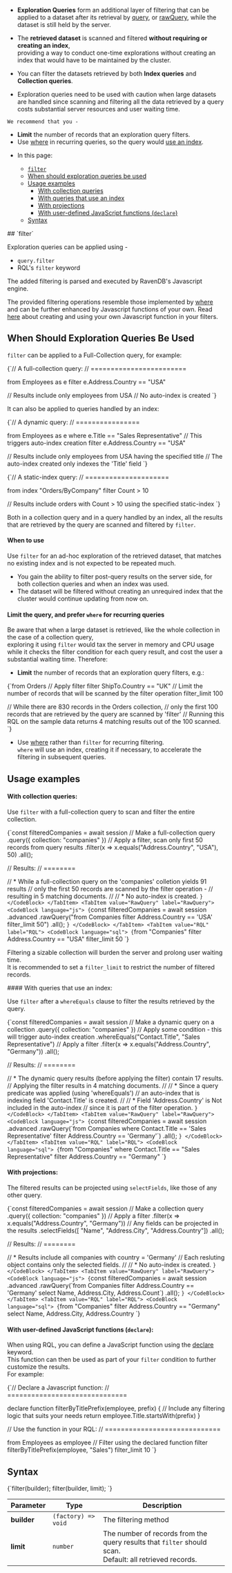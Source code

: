 
<Admonition type="note" title="">

* **Exploration Queries** form an additional layer of filtering that can be applied 
  to a dataset after its retrieval by [query](../../client-api/session/querying/how-to-query.mdx#sessionquery), 
  or [rawQuery](../../client-api/session/querying/how-to-query.mdx#sessionadvancedrawquery), 
  while the dataset is still held by the server.  

* The **retrieved dataset** is scanned and filtered **without requiring or creating an index**,  
  providing a way to conduct one-time explorations without creating an index that would have to be maintained by the cluster.  

* You can filter the datasets retrieved by both **Index queries** and **Collection queries**.  

* Exploration queries need to be used with caution when large datasets are handled
  since scanning and filtering all the data retrieved by a query costs substantial server resources and user waiting time.

<Admonition type="warning" title="">

    We recommend that you -  

  * **Limit** the number of records that an exploration query filters.  
  * Use [where](../../indexes/querying/filtering.mdx) in recurring queries, 
    so the query would [use an index](../../indexes/querying/exploration-queries.mdx#limit-the-query-and-prefer--for-recurring-queries).  

</Admonition>

* In this page:  

   * [`filter`](../../indexes/querying/exploration-queries.mdx#filter)
   * [When should exploration queries be used](../../indexes/querying/exploration-queries.mdx#when-should-exploration-queries-be-used)
   * [Usage examples](../../indexes/querying/exploration-queries.mdx#usage-examples)
      * [With collection queries](../../indexes/querying/exploration-queries.mdx#with-collection-queries)
      * [With queries that use an index](../../indexes/querying/exploration-queries.mdx#with-queries-that-use-an-index)
      * [With projections](../../indexes/querying/exploration-queries.mdx#with-projections)
      * [With user-defined JavaScript functions (`declare`)](../../indexes/querying/exploration-queries.mdx#with-user-defined-javascript-functions-)
   * [Syntax](../../indexes/querying/exploration-queries.mdx#syntax)

</Admonition>
## `filter`

Exploration queries can be applied using -  

* `query.filter` 
* RQL's `filter` keyword  

The added filtering is parsed and executed by RavenDB's Javascript engine.  

The provided filtering operations resemble those implemented by [where](../../indexes/querying/filtering.mdx) 
and can be further enhanced by Javascript functions of your own. 
Read [here](../../indexes/querying/exploration-queries.mdx#with-user-defined-javascript-functions-) about creating and using your own Javascript function in your filters.  



## When Should Exploration Queries Be Used

`filter` can be applied to a Full-Collection query, for example:

<TabItem value="sql" label="sql">
<CodeBlock language="sql">
{`// A full-collection query:
// ========================

from Employees as e
filter e.Address.Country == "USA"

// Results include only employees from USA
// No auto-index is created
`}
</CodeBlock>
</TabItem>

It can also be applied to queries handled by an index:  

<TabItem value="sql" label="sql">
<CodeBlock language="sql">
{`// A dynamic query:
// ================

from Employees as e 
where e.Title == "Sales Representative" // This triggers auto-index creation
filter e.Address.Country == "USA"

// Results include only employees from USA having the specified title
// The auto-index created only indexes the 'Title' field
`}
</CodeBlock>
</TabItem>

<TabItem value="sql" label="sql">
<CodeBlock language="sql">
{`// A static-index query:
// =====================

from index "Orders/ByCompany" 
filter Count > 10

// Results include orders with Count > 10 using the specified static-index 
`}
</CodeBlock>
</TabItem>

Both in a collection query and in a query handled by an index, all the results that are retrieved by the query are scanned and filtered by `filter`.  

<Admonition type="info" title="">

#### When to use

Use `filter` for an ad-hoc exploration of the retrieved dataset, that matches no existing index and is not expected to be repeated much.  

* You gain the ability to filter post-query results on the server side, for both collection queries and when an index was used.  
* The dataset will be filtered without creating an unrequired index that the cluster would continue updating from now on.
 
</Admonition>
 
<Admonition type="warning" title="">

#### Limit the query, and prefer `where` for recurring queries

Be aware that when a large dataset is retrieved, like the whole collection in the case of a collection query,  
exploring it using `filter` would tax the server in memory and CPU usage while it checks the filter condition for each query result, 
and cost the user a substantial waiting time. Therefore:  

* **Limit** the number of records that an exploration query filters, e.g.:  
<TabItem value="sql" label="sql">
<CodeBlock language="sql">
{`from Orders
// Apply filter
filter ShipTo.Country == "UK"
// Limit the number of records that will be scanned by the filter operation
filter_limit 100 

// While there are 830 records in the Orders collection, 
// only the first 100 records that are retrieved by the query are scanned by 'filter'
// Running this RQL on the sample data returns 4 matching results out of the 100 scanned.
`}
</CodeBlock>
</TabItem>

* Use [where](../../indexes/querying/filtering.mdx) rather than `filter` for recurring filtering.  
  `where` will use an index, creating it if necessary, to accelerate the filtering in subsequent queries.
 
</Admonition>



## Usage examples

#### With collection queries:

Use `filter` with a full-collection query to scan and filter the entire collection.

<Tabs groupId='languageSyntax'>
<TabItem value="Query" label="Query">
<CodeBlock language="js">
{`const filteredCompanies = await session
     // Make a full-collection query
    .query({ collection: "companies" })
     // Apply a filter, scan only first 50 records from query results
    .filter(x => x.equals("Address.Country", "USA"), 50)
    .all();

// Results: 
// ========

// * While a full-collection query on the 'companies' colletion yields 91 results
//   only the first 50 records are scanned by the filter operation -
//   resulting in 5 matching documents.
//
// * No auto-index is created.
`}
</CodeBlock>
</TabItem>
<TabItem value="RawQuery" label="RawQuery">
<CodeBlock language="js">
{`const filteredCompanies = await session
    .advanced
    .rawQuery("from Companies filter Address.Country == 'USA' filter_limit 50")
    .all();
`}
</CodeBlock>
</TabItem>
<TabItem value="RQL" label="RQL">
<CodeBlock language="sql">
{`from "Companies" 
filter Address.Country == "USA"
filter_limit 50
`}
</CodeBlock>
</TabItem>
</Tabs>

<Admonition type="warning" title="">

Filtering a sizable collection will burden the server and prolong user waiting time.  
It is recommended to set a `filter_limit` to restrict the number of filtered records.  

</Admonition>
#### With queries that use an index:

Use `filter` after a `whereEquals` clause to filter the results retrieved by the query.  

<Tabs groupId='languageSyntax'>
<TabItem value="Query" label="Query">
<CodeBlock language="js">
{`const filteredCompanies = await session
     // Make a dynamic query on a collection
    .query({ collection: "companies" })
     // Apply some condition - this will trigger auto-index creation
    .whereEquals("Contact.Title", "Sales Representative")
     // Apply a filter 
    .filter(x => x.equals("Address.Country", "Germany"))
    .all();

// Results: 
// ========

// * The dynamic query results (before applying the filter) contain 17 results.
//   Applying the filter results in 4 matching documents. 
//
// * Since a query predicate was applied (using 'whereEquals') 
//   an auto-index that is indexing field 'Contact.Title' is created.
//
// * Field 'Address.Country' is Not included in the auto-index
//   since it is part of the filter operation.
`}
</CodeBlock>
</TabItem>
<TabItem value="RawQuery" label="RawQuery">
<CodeBlock language="js">
{`const filteredCompanies = await session
    .advanced
    .rawQuery(\`from Companies 
               where Contact.Title == 'Sales Representative'
               filter Address.Country == 'Germany'\`)
    .all();
`}
</CodeBlock>
</TabItem>
<TabItem value="RQL" label="RQL">
<CodeBlock language="sql">
{`from "Companies"
where Contact.Title == "Sales Representative"
filter Address.Country == "Germany"
`}
</CodeBlock>
</TabItem>
</Tabs>
#### With projections:

The filtered results can be projected using `selectFields`, like those of any other query.  

<Tabs groupId='languageSyntax'>
<TabItem value="Query" label="Query">
<CodeBlock language="js">
{`const filteredCompanies = await session
     // Make a collection query
    .query({ collection: "companies" })
     // Apply a filter 
    .filter(x => x.equals("Address.Country", "Germany"))
     // Any fields can be projected in the results
    .selectFields([ "Name", "Address.City", "Address.Country"])
    .all();

 // Results: 
 // ========

 // * Results include all companies with country = 'Germany'
 //   Each resluting object contains only the selected fields.
 //
 // * No auto-index is created.
`}
</CodeBlock>
</TabItem>
<TabItem value="RawQuery" label="RawQuery">
<CodeBlock language="js">
{`const filteredCompanies = await session
    .advanced
    .rawQuery(\`from Companies 
               filter Address.Country == 'Germany'
               select Name, Address.City, Address.Count\`)
    .all();
`}
</CodeBlock>
</TabItem>
<TabItem value="RQL" label="RQL">
<CodeBlock language="sql">
{`from "Companies"
filter Address.Country == "Germany"
select Name, Address.City, Address.Country
`}
</CodeBlock>
</TabItem>
</Tabs>
#### With user-defined JavaScript functions (`declare`):

When using RQL, you can define a JavaScript function using the [declare](../../client-api/session/querying/what-is-rql.mdx#declare) keyword.  
This function can then be used as part of your `filter` condition to further customize the results.  
For example:  

<TabItem value="sql" label="sql">
<CodeBlock language="sql">
{`// Declare a Javascript function:
// ==============================

declare function filterByTitlePrefix(employee, prefix) 
\{ 
    // Include any filtering logic that suits your needs
    return employee.Title.startsWith(prefix)
\} 

// Use the function in your RQL:
// =============================

from Employees as employee
// Filter using the declared function
filter filterByTitlePrefix(employee, "Sales")
filter_limit 10
`}
</CodeBlock>
</TabItem>



## Syntax

<TabItem value="syntax" label="syntax">
<CodeBlock language="js">
{`filter(builder);
filter(builder, limit);
`}
</CodeBlock>
</TabItem>

| Parameter     | Type                | Description                                                                                                               |
|---------------|---------------------|---------------------------------------------------------------------------------------------------------------------------|
| **builder**   | `(factory) => void` | The filtering method                                                                                                      |
| **limit**     | `number`            | The number of records from the query results that `filter` should scan.<br/>Default: all retrieved records. |
      




